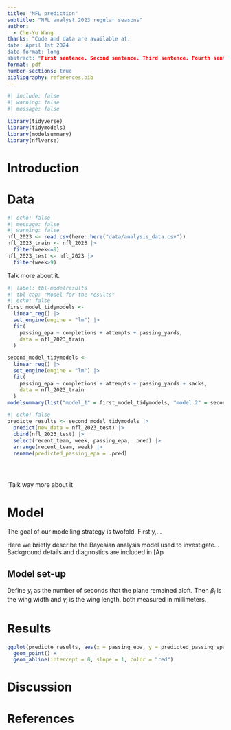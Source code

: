 ```yaml
---
title: "NFL prediction"
subtitle: "NFL analyst 2023 regular seasons"
author: 
  - Che-Yu Wang
thanks: "Code and data are available at: 
date: April 1st 2024
date-format: long
abstract: "First sentence. Second sentence. Third sentence. Fourth sentence."
format: pdf
number-sections: true
bibliography: references.bib
---
```


```r
#| include: false
#| warning: false
#| message: false

library(tidyverse)
library(tidymodels)
library(modelsummary)
library(nflverse)
```


# Introduction





# Data 



```r
#| echo: false
#| message: false
#| warning: false
nfl_2023 <- read.csv(here::here("data/analysis_data.csv"))
nfl_2023_train <- nfl_2023 |> 
  filter(week<=9)
nfl_2023_test <- nfl_2023 |> 
  filter(week>9)


```

Talk more about it.



```r
#| label: tbl-modelresults
#| tbl-cap: "Model for the results"
#| echo: false
first_model_tidymodels <-
  linear_reg() |>
  set_engine(engine = "lm") |>
  fit(
    passing_epa ~ completions + attempts + passing_yards,
    data = nfl_2023_train
  )

second_model_tidymodels <-
  linear_reg() |>
  set_engine(engine = "lm") |>
  fit(
    passing_epa ~ completions + attempts + passing_yards + sacks,
    data = nfl_2023_train
  )
modelsummary(list("model_1" = first_model_tidymodels, "model 2" = second_model_tidymodels))

```


```r
#| echo: false
predicte_results <- second_model_tidymodels |>
  predict(new_data = nfl_2023_test) |>
  cbind(nfl_2023_test) |>
  select(recent_team, week, passing_epa, .pred) |>
  arrange(recent_team, week) |>
  rename(predicted_passing_epa = .pred)


  
```
'Talk way more about it



# Model

The goal of our modelling strategy is twofold. Firstly,...

Here we briefly describe the Bayesian analysis model used to investigate... Background details and diagnostics are included in [Ap

## Model set-up

Define $y_i$ as the number of seconds that the plane remained aloft. Then $\beta_i$ is the wing width and $\gamma_i$ is the wing length, both measured in millimeters.  

\begin{align} 
y_i|\mu_i, \sigma &\sim \mbox{Normal}(\mu_i, \sigma) \\
\mu_i &= \beta_0+ \beta_1 x_{1i} +\beta_2 x_{2i}
\end{align}




# Results
```r


ggplot(predicte_results, aes(x = passing_epa, y = predicted_passing_epa)) + 
  geom_point() +
  geom_abline(intercept = 0, slope = 1, color = "red")

```

# Discussion



\newpage



\newpage


# References


